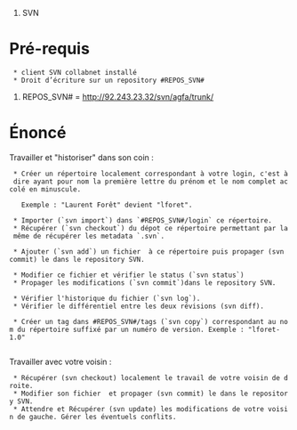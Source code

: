 #SVN

= Pré-requis =

  * client SVN collabnet installé 
  * Droit d’écriture sur un repository #REPOS_SVN# 

#REPOS_SVN# = http://92.243.23.32/svn/agfa/trunk/


= Énoncé =

Travailler et "historiser" dans son coin :

  * Créer un répertoire localement correspondant à votre login, c'est à dire ayant pour nom la première lettre du prénom et le nom complet accolé en minuscule. 

    Exemple : "Laurent Forêt" devient "lforet".
  
  * Importer (`svn import`) dans `#REPOS_SVN#/login` ce répertoire.
  * Récupérer (`svn checkout`) du dépot ce répertoire permettant par la même de récupérer les metadata `.svn`.

  * Ajouter (`svn add`) un fichier {{{readme.txt}}} à ce répertoire puis propager (svn commit) le dans le repository SVN.


  * Modifier ce fichier et vérifier le status (`svn status`)
  * Propager les modifications (`svn commit`)dans le repository SVN.

  * Vérifier l'historique du fichier (`svn log`).
  * Vérifier le différentiel entre les deux révisions (svn diff).

  * Créer un tag dans #REPOS_SVN#/tags (`svn copy`) correspondant au nom du répertoire suffixé par un numéro de version. Exemple : "lforet-1.0"
  
Travailler avec votre voisin :

  * Récupérer (svn checkout) localement le travail de votre voisin de droite.
  * Modifier son fichier {{{readme.txt}}} et propager (svn commit) le dans le repository SVN.
  * Attendre et Récupérer (svn update) les modifications de votre voisin de gauche. Gérer les éventuels conflits.